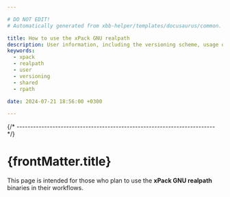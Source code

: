 ```yaml
---

# DO NOT EDIT!
# Automatically generated from xbb-helper/templates/docusaurus/common.

title: How to use the xPack GNU realpath
description: User information, including the versioning scheme, usage of shared libraries, and RPATH configuration on GNU/Linux.
keywords:
  - xpack
  - realpath
  - user
  - versioning
  - shared
  - rpath

date: 2024-07-21 18:56:00 +0300

---
```


<head><title>{frontMatter.title}</title></head>
<head><meta property="og:title" content={frontMatter.title}/></head>



{/* ------------------------------------------------------------------------ */}

# {frontMatter.title}

This page is intended for those who plan
to use the **xPack GNU realpath** binaries in their workflows.

<Versioning/>

<LibrariesAndRpath/>

<More/>

<UseInTesting/>
